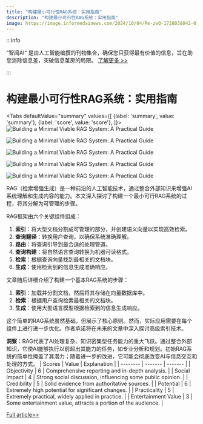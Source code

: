 ```yaml
---
title: "构建最小可行性RAG系统：实用指南"
description: "构建最小可行性RAG系统：实用指南"
image: https://image.informedainews.com/2024/10/04/Re-zwQ-1728038042-0.jpg
---
```



:::info

“智闻AI“ 是由人工智能编撰的刊物集合，确保您只获得最有价值的信息，旨在助您消除信息差，突破信息茧房的局限。  [了解更多 >>](/)

:::

# 构建最小可行性RAG系统：实用指南


<Tabs
	defaultValue="summary"
	values={[
	{label: 'summary', value: 'summary'},
	{label: 'score', value: 'score'},
]}>
<TabItem value="summary">
<img
  src="https://image.informedainews.com/2024/10/04/Re-zwQ-1728038042-0.jpg"
  alt="Building a Minimal Viable RAG System: A Practical Guide"
/>

<img
  src="https://image.informedainews.com/2024/10/04/Re-EM2-1728038042-1.jpg"
  alt="Building a Minimal Viable RAG System: A Practical Guide"
/>

<img
  src="https://image.informedainews.com/2024/10/04/Re-COp-1728038042-2.jpg"
  alt="Building a Minimal Viable RAG System: A Practical Guide"
/>

<img
  src="https://image.informedainews.com/2024/10/04/Re-A2b-1728038042-3.jpg"
  alt="Building a Minimal Viable RAG System: A Practical Guide"
/>

<img
  src="https://image.informedainews.com/2024/10/04/Re-BT5-1728038042-4.jpg"
  alt="Building a Minimal Viable RAG System: A Practical Guide"
/>



RAG（检索增强生成）是一种前沿的人工智能技术，通过整合外部知识来增强AI系统理解和生成内容的能力。本文深入探讨了构建一个最小可行RAG系统的过程，将其分解为可管理的步骤。

RAG框架由六个关键组件组成：
1. **索引**：将大型文档分割成可管理的部分，并创建语义向量以实现高效检索。
2. **查询翻译**：转换用户查询，以确保系统准确理解。
3. **路由**：将查询引导到最合适的处理管道。
4. **查询构建**：将自然语言查询转换为机器可读格式。
5. **检索**：根据查询向量找到最相关的文档块。
6. **生成**：使用检索到的信息生成准确响应。

文章随后详细介绍了构建一个基本RAG系统的步骤：
1. **索引**：加载并分割文档，然后将其存储在向量数据库中。
2. **检索**：根据用户查询检索最相关的文档块。
3. **生成**：使用大型语言模型根据检索到的信息生成响应。

这个简单的RAG系统虽然基础，但展示了核心原则。然而，实际应用需要在每个组件上进行进一步优化。作者承诺将在未来的文章中深入探讨高级索引技术。

**洞察**：RAG代表了AI处理复杂、知识密集型任务能力的重大飞跃。通过整合外部知识，它使AI能够执行以前超出其能力的任务，如专业分析和规划。初始RAG系统的简单性掩盖了其潜力；随着进一步的改进，它可能会彻底改变AI与信息交互和处理的方式。
</TabItem>
<TabItem value="score">
	| Scores     | Value   | Explanation |
	| -------- | ------- | ------- |
	| Objectivity  | 6    | Comprehensive reporting and in-depth analysis.    |
	| Social Impact | 4     | Strong social discussion, influencing some public opinion.    |
	| Credibility    | 5    | Solid evidence from authoritative sources.    |
	| Potential    | 6    | Extremely high potential for significant changes.    |
	| Practicality    | 5    | Extremely practical, widely applied in practice.    |
	| Entertainment Value    | 3    | Some entertainment value, attracts a portion of the audience.    |
</TabItem>
</Tabs>

[Full article>>](https://www.woshipm.com/ai/6121166.html)
